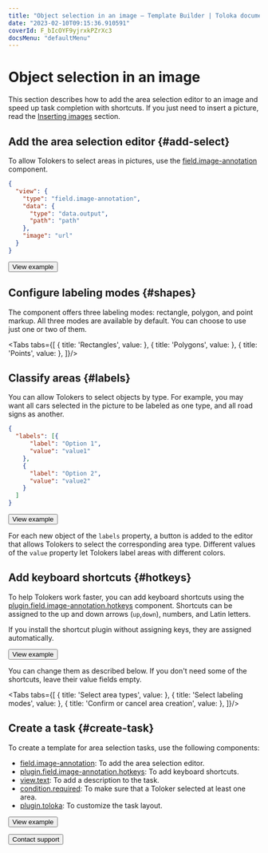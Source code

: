 ```yaml
---
title: "Object selection in an image — Template Builder | Toloka documentation"
date: "2023-02-10T09:15:36.910591"
coverId: F_bIcOYF9yjrxkPZrXc3
docsMenu: "defaultMenu"
---
```



# Object selection in an image

This section describes how to add the area selection editor to an image and speed up task completion with shortcuts. If you just need to insert a picture, read the [Inserting images](/docs/template-builder/operations/insert-images) section.

## Add the area selection editor {#add-select}

To allow Tolokers to select areas in pictures, use the [field.image-annotation](/docs/template-builder/reference/field.image-annotation) component.

```json
{
  "view": {
    "type": "field.image-annotation",
    "data": {
      "type": "data.output",
      "path": "path"
    },
    "image": "url"
  }
}
```

<Button themeColor="light" view="default" size="l" type="link" url="https://ya.cc/t/HdPqNHC53ttFBy">View example</Button>

## Configure labeling modes {#shapes}

The component offers three labeling modes: rectangle, polygon, and point markup. All three modes are available by default. You can choose to use just one or two of them.

<Tabs tabs={[
  { title: 'Rectangles', value: <SelectAreasList1/> },
  { title: 'Polygons', value: <SelectAreasList2/> },
  { title: 'Points', value: <SelectAreasList3/> },
]}/>

## Classify areas {#labels}

You can allow Tolokers to select objects by type. For example, you may want all cars selected in the picture to be labeled as one type, and all road signs as another.

```json
{
  "labels": [{
      "label": "Option 1",
      "value": "value1"
    },
    {
      "label": "Option 2",
      "value": "value2"
    }
  ]
}
```

<Button themeColor="light" view="default" size="l" type="link" url="https://ya.cc/t/wdxrrKs53ttFEX">View example</Button>

For each new object of the `labels` property, a button is added to the editor that allows Tolokers to select the corresponding area type. Different values of the `value` property let Tolokers label areas with different colors.

## Add keyboard shortcuts {#hotkeys}

To help Tolokers work faster, you can add keyboard shortcuts using the [plugin.field.image-annotation.hotkeys](/docs/template-builder/reference/plugin.field.image-annotation.hotkeys) component. Shortcuts can be assigned to the up and down arrows (`up`,`down`), numbers, and Latin letters.

If you install the shortcut plugin without assigning keys, they are assigned automatically.

<Button themeColor="light" view="default" size="l" type="link" url="https://ya.cc/t/sn4WScBK3ttFEp">View example</Button>

You can change them as described below. If you don't need some of the shortcuts, leave their value fields empty.

<Tabs tabs={[
  { title: 'Select area types', value: <SelectAreasList4/> },
  { title: 'Select labeling modes', value: <SelectAreasList5/> },
  { title: 'Confirm or cancel area creation', value: <SelectAreasList6/> },
]}/>

## Create a task {#create-task}

To create a template for area selection tasks, use the following components:

- [field.image-annotation](/docs/template-builder/reference/field.image-annotation): To add the area selection editor.
- [plugin.field.image-annotation.hotkeys](/docs/template-builder/reference/plugin.field.image-annotation.hotkeys): To add keyboard shortcuts.
- [view.text](/docs/template-builder/reference/view.text): To add a description to the task.
- [condition.required](/docs/template-builder/reference/condition.required): To make sure that a Toloker selected at least one area.
- [plugin.toloka](/docs/template-builder/reference/plugin.toloka): To customize the task layout.

<Button themeColor="light" view="default" size="l" type="link" url="https://ya.cc/t/24FTx6RS3ttFHQ">View example</Button>

<p></p>

<Button themeColor="light" view="default" size="l" type="link" url="/docs/guide/troubleshooting/support?form-source=template-builder-operations-select-areas">Contact support</Button>
